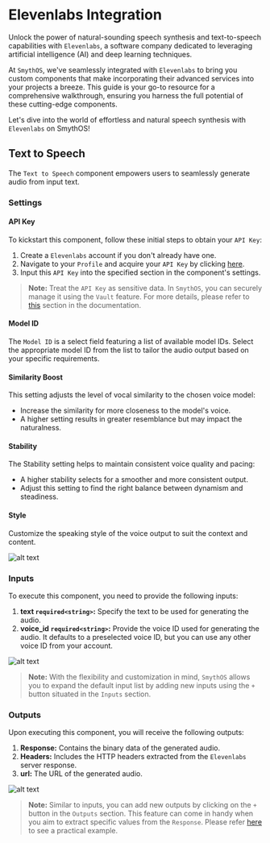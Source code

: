 
# Elevenlabs Integration

Unlock the power of natural-sounding speech synthesis and text-to-speech capabilities with `Elevenlabs`, a software company dedicated to leveraging artificial intelligence (AI) and deep learning techniques.

At `SmythOS`, we've seamlessly integrated with `Elevenlabs` to bring you custom components that make incorporating their advanced services into your projects a breeze. This guide is your go-to resource for a comprehensive walkthrough, ensuring you harness the full potential of these cutting-edge components.

Let's dive into the world of effortless and natural speech synthesis with `Elevenlabs` on SmythOS!

## Text to Speech

The `Text to Speech` component empowers users to seamlessly generate audio from input text.

### Settings

#### API Key

To kickstart this component, follow these initial steps to obtain your `API Key`:

1. Create a `Elevenlabs` account if you don't already have one.
2. Navigate to your `Profile` and acquire your `API Key` by clicking [here](https://elevenlabs.io/).
3. Input this `API Key` into the specified section in the component's settings.

> **Note:** Treat the `API Key` as sensitive data. In `SmythOS`, you can securely manage it using the `Vault` feature. For more details, please refer to [this](https://app.smythos.com/doc/#/vault/keysManagement) section in the documentation.

#### Model ID

The `Model ID` is a select field featuring a list of available model IDs. Select the appropriate model ID from the list to tailor the audio output based on your specific requirements.

#### Similarity Boost

This setting adjusts the level of vocal similarity to the chosen voice model:

- Increase the similarity for more closeness to the model's voice.
- A higher setting results in greater resemblance but may impact the naturalness.

#### Stability

The Stability setting helps to maintain consistent voice quality and pacing:

- A higher stability selects for a smoother and more consistent output.
- Adjust this setting to find the right balance between dynamism and steadiness.

#### Style

Customize the speaking style of the voice output to suit the context and content.

<Image src="/img/elevenlabs/screenshot1.png" alt="alt text" /> 

### Inputs

To execute this component, you need to provide the following inputs:

1. **text `required<string>`:** Specify the text to be used for generating the audio.
2. **voice_id `required<string>`:** Provide the voice ID used for generating the audio. It defaults to a preselected voice ID, but you can use any other voice ID from your account.

<Image src="/img/elevenlabs/screenshot2.png" alt="alt text" />

> **Note:** With the flexibility and customization in mind, `SmythOS` allows you to expand the default input list by adding new inputs using the `+` button situated in the `Inputs` section.

### Outputs

Upon executing this component, you will receive the following outputs:

1. **Response:** Contains the binary data of the generated audio.
2. **Headers:** Includes the HTTP headers extracted from the `Elevenlabs` server response.
3. **url:** The URL of the generated audio.

<Image src="/img/elevenlabs/screenshot3.png" alt="alt text" />

> **Note:** Similar to inputs, you can add new outputs by clicking on the `+` button in the `Outputs` section. This feature can come in handy when you aim to extract specific values from the `Response`. Please refer [here](https://app.smythos.com/doc/#/components/APICall?id=example-without-authentication) to see a practical example.